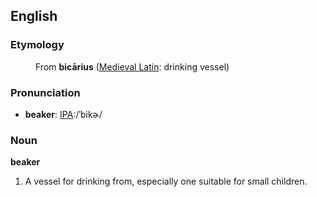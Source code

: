 {{Wikipedia}}
==English==
===Etymology===

: From '''bicārius''' ([[Medieval Latin]]: drinking vessel)

===Pronunciation===
*'''beaker''': [[Pronunciation guide|IPA]]:/ˈbikɚ/

===Noun===
'''beaker'''
# A vessel for drinking from, especially one suitable for small children.